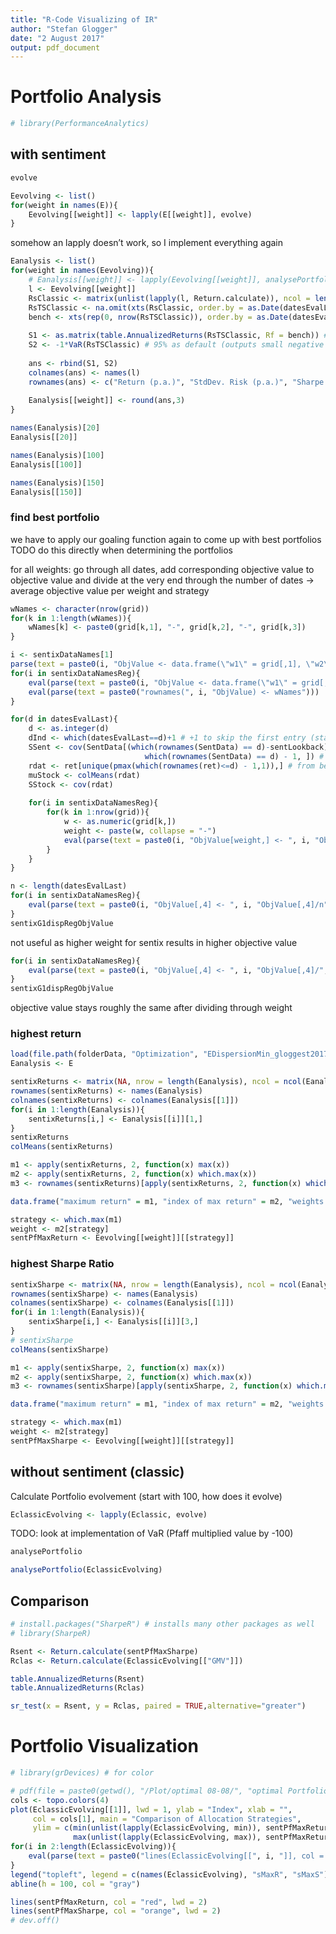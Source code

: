 ```yaml
---
title: "R-Code Visualizing of IR"
author: "Stefan Glogger"
date: "2 August 2017"
output: pdf_document
---
```




# Portfolio Analysis

```r
# library(PerformanceAnalytics)
```


## with sentiment

```r
evolve
```

```r
Eevolving <- list()
for(weight in names(E)){
    Eevolving[[weight]] <- lapply(E[[weight]], evolve)
}
```

somehow an lapply doesn't work, so I implement everything again

```r
Eanalysis <- list()
for(weight in names(Eevolving)){
    # Eanalysis[[weight]] <- lapply(Eevolving[[weight]], analysePortfolio) # TODO somehow not working
    l <- Eevolving[[weight]]
    RsClassic <- matrix(unlist(lapply(l, Return.calculate)), ncol = length(l)) # return from time to time
    RsTSClassic <- na.omit(xts(RsClassic, order.by = as.Date(datesEvalLast)))
    bench <- xts(rep(0, nrow(RsTSClassic)), order.by = as.Date(datesEvalLast)[-1]) # benchmark 0 everytime
    
    S1 <- as.matrix(table.AnnualizedReturns(RsTSClassic, Rf = bench)) # scale is chosen automatically to 'weekly'
    S2 <- -1*VaR(RsTSClassic) # 95% as default (outputs small negative value)
    
    ans <- rbind(S1, S2)
    colnames(ans) <- names(l)
    rownames(ans) <- c("Return (p.a.)", "StdDev. Risk (p.a.)", "Sharpe Ratio", "VaR 95% (p.a.)")
    
    Eanalysis[[weight]] <- round(ans,3)
}
```

```r
names(Eanalysis)[20]
Eanalysis[[20]]

names(Eanalysis)[100]
Eanalysis[[100]]

names(Eanalysis)[150]
Eanalysis[[150]]
```

### find best portfolio

we have to apply our goaling function again to come up with best portfolios
TODO do this directly when determining the portfolios

for all weights: go through all dates, add corresponding objective value to objective value and divide at the very end through the number of dates -> average objective value per weight and strategy

```r
wNames <- character(nrow(grid))
for(k in 1:length(wNames)){
    wNames[k] <- paste0(grid[k,1], "-", grid[k,2], "-", grid[k,3])
}

i <- sentixDataNames[1]
parse(text = paste0(i, "ObjValue <- data.frame(\"w1\" = grid[,1], \"w2\" = grid[,2], \"w3\" = grid[,3], \"h\" = 0)"))
for(i in sentixDataNamesReg){
    eval(parse(text = paste0(i, "ObjValue <- data.frame(\"w1\" = grid[,1], \"w2\" = grid[,2], \"w3\" = grid[,3], \"h\" = 0)")))
    eval(parse(text = paste0("rownames(", i, "ObjValue) <- wNames")))
}

for(d in datesEvalLast){
    d <- as.integer(d)
    dInd <- which(datesEvalLast==d)+1 # +1 to skip the first entry (start with equal weights)
    SSent <- cov(SentData[(which(rownames(SentData) == d)-sentLookback):
                              which(rownames(SentData) == d) - 1, ]) # -1 to just look in past
    rdat <- ret[unique(pmax(which(rownames(ret)<=d) - 1,1)),] # from beginning to one day in past
    muStock <- colMeans(rdat)
    SStock <- cov(rdat)
    
    for(i in sentixDataNamesReg){
        for(k in 1:nrow(grid)){
            w <- as.numeric(grid[k,])
            weight <- paste(w, collapse = "-")
            eval(parse(text = paste0(i, "ObjValue[weight,] <- ", i, "ObjValue[weight,] + hWeighted(E[[weight]][[i]][dInd,])")))   
        }
    }
}
```

```r
n <- length(datesEvalLast)
for(i in sentixDataNamesReg){
    eval(parse(text = paste0(i, "ObjValue[,4] <- ", i, "ObjValue[,4]/n")))
}
sentixG1dispRegObjValue
```

not useful as higher weight for sentix results in higher objective value

```r
for(i in sentixDataNamesReg){
    eval(parse(text = paste0(i, "ObjValue[,4] <- ", i, "ObjValue[,4]/", i, "ObjValue[,3]")))
}
sentixG1dispRegObjValue
```
objective value stays roughly the same after dividing through weight

### highest return

```r
load(file.path(folderData, "Optimization", "EDispersionMin_gloggest2017-08-16---11-35"))
Eanalysis <- E
```


```r
sentixReturns <- matrix(NA, nrow = length(Eanalysis), ncol = ncol(Eanalysis[[1]]))
rownames(sentixReturns) <- names(Eanalysis)
colnames(sentixReturns) <- colnames(Eanalysis[[1]])
for(i in 1:length(Eanalysis)){
    sentixReturns[i,] <- Eanalysis[[i]][1,]
}
sentixReturns
colMeans(sentixReturns)
```
```r
m1 <- apply(sentixReturns, 2, function(x) max(x))
m2 <- apply(sentixReturns, 2, function(x) which.max(x))
m3 <- rownames(sentixReturns)[apply(sentixReturns, 2, function(x) which.max(x))]

data.frame("maximum return" = m1, "index of max return" = m2, "weights for function" = m3)
```

```r
strategy <- which.max(m1)
weight <- m2[strategy]
sentPfMaxReturn <- Eevolving[[weight]][[strategy]]
```


### highest Sharpe Ratio

```r
sentixSharpe <- matrix(NA, nrow = length(Eanalysis), ncol = ncol(Eanalysis[[1]]))
rownames(sentixSharpe) <- names(Eanalysis)
colnames(sentixSharpe) <- colnames(Eanalysis[[1]])
for(i in 1:length(Eanalysis)){
    sentixSharpe[i,] <- Eanalysis[[i]][3,]
}
# sentixSharpe
colMeans(sentixSharpe)
```

```r
m1 <- apply(sentixSharpe, 2, function(x) max(x))
m2 <- apply(sentixSharpe, 2, function(x) which.max(x))
m3 <- rownames(sentixSharpe)[apply(sentixSharpe, 2, function(x) which.max(x))]

data.frame("maximum return" = m1, "index of max return" = m2, "weights for function" = m3)
```
```r
strategy <- which.max(m1)
weight <- m2[strategy]
sentPfMaxSharpe <- Eevolving[[weight]][[strategy]]
```





## without sentiment (classic)

Calculate Portfolio evolvement (start with 100, how does it evolve)

```r
EclassicEvolving <- lapply(Eclassic, evolve)
```


TODO: look at implementation of VaR (Pfaff multiplied value by -100)

```r
analysePortfolio
```


```r
analysePortfolio(EclassicEvolving)
```

## Comparison

```r
# install.packages("SharpeR") # installs many other packages as well
# library(SharpeR)
```


```r
Rsent <- Return.calculate(sentPfMaxSharpe)
Rclas <- Return.calculate(EclassicEvolving[["GMV"]])

table.AnnualizedReturns(Rsent)
table.AnnualizedReturns(Rclas)

sr_test(x = Rsent, y = Rclas, paired = TRUE,alternative="greater")
```



# Portfolio Visualization

```r
# library(grDevices) # for color
```


```r
# pdf(file = paste0(getwd(), "/Plot/optimal 08-08/", "optimal Portfolios all", ".pdf"), width = 12, height = 8)
cols <- topo.colors(4)
plot(EclassicEvolving[[1]], lwd = 1, ylab = "Index", xlab = "", 
     col = cols[1], main = "Comparison of Allocation Strategies", 
     ylim = c(min(unlist(lapply(EclassicEvolving, min)), sentPfMaxReturn, sentPfMaxSharpe),
              max(unlist(lapply(EclassicEvolving, max)), sentPfMaxReturn, sentPfMaxSharpe)))
for(i in 2:length(EclassicEvolving)){
    eval(parse(text = paste0("lines(EclassicEvolving[[", i, "]], col = cols[", i, "])")))
}
legend("topleft", legend = c(names(EclassicEvolving), "sMaxR", "sMaxS"), col = c(cols, "red", "orange"), lty = 1, lwd = 2)
abline(h = 100, col = "gray")

lines(sentPfMaxReturn, col = "red", lwd = 2)
lines(sentPfMaxSharpe, col = "orange", lwd = 2)
# dev.off()
```
